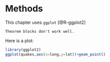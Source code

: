 # Methods

This chapter uses `ggplot` [@R-ggplot2]

\index{ggplot}\index{quakes}

```theorem
Theorem blocks don't work well.
```

Here is a plot:
```r
library(ggplot2)
ggplot(quakes,aes(x=long,y=lat))+geom_point()
```

